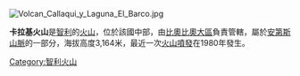 [[Image:Volcan_Callaqui_y_Laguna_El_Barco.jpg|right]]
{{coord|37|55|0|S|71|27|0|W|type:mountain_region:CL|display=title}}

'''卡拉基火山'''是[[智利|智利]]的[[火山|火山]]，位於該國中部，由[[比奧比奧大區|比奧比奧大區]]負責管轄，屬於[[安第斯山脈|安第斯山脈]]的一部分，海拔高度3,164米，最近一次[[火山噴發|火山噴發]]在1980年發生。

{{Chile-geo-stub}}
[[Category:智利火山|Category:智利火山]]